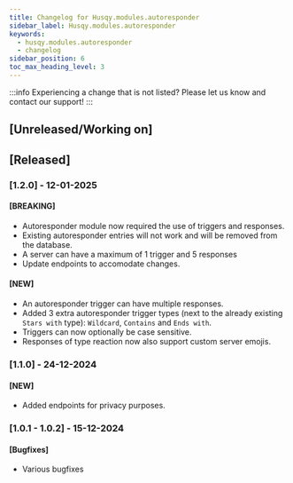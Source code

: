 ```yaml
---
title: Changelog for Husqy.modules.autoresponder
sidebar_label: Husqy.modules.autoresponder
keywords:
  - husqy.modules.autoresponder
  - changelog
sidebar_position: 6
toc_max_heading_level: 3
---
```


:::info
Experiencing a change that is not listed? Please let us know and contact our support!
:::

## [Unreleased/Working on]

## [Released]

### [1.2.0] - 12-01-2025

#### [BREAKING]

- Autoresponder module now required the use of triggers and responses.
- Existing autoresponder entries will not work and will be removed from the database.
- A server can have a maximum of 1 trigger and 5 responses
- Update endpoints to accomodate changes.

#### [NEW]

- An autoresponder trigger can have multiple responses.
- Added 3 extra autoresponder trigger types (next to the already existing `Stars with` type): `Wildcard`, `Contains` and `Ends with`.
- Triggers can now optionally be case sensitive.
- Responses of type reaction now also support custom server emojis.

### [1.1.0] - 24-12-2024

#### [NEW]

- Added endpoints for privacy purposes.

### [1.0.1 - 1.0.2] - 15-12-2024

#### [Bugfixes]

- Various bugfixes

